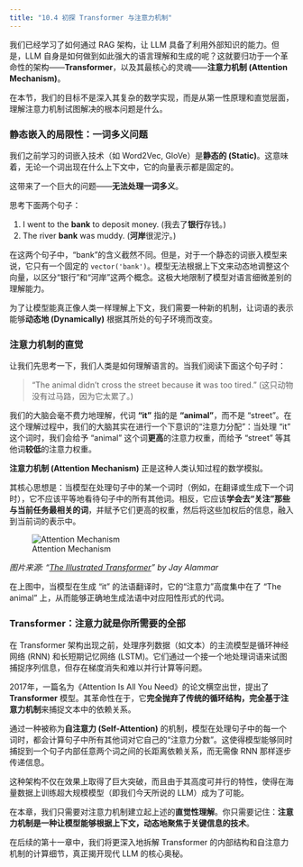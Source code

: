 ```yaml
---
title: "10.4 初探 Transformer 与注意力机制"
---
```


我们已经学习了如何通过 RAG 架构，让 LLM 具备了利用外部知识的能力。但是，LLM 自身是如何做到如此强大的语言理解和生成的呢？这就要归功于一个革命性的架构——**Transformer**，以及其最核心的灵魂——**注意力机制 (Attention Mechanism)**。

在本节，我们的目标不是深入其复杂的数学实现，而是从第一性原理和直觉层面，理解注意力机制试图解决的根本问题是什么。

### 静态嵌入的局限性：一词多义问题

我们之前学习的词嵌入技术（如 Word2Vec, GloVe）是**静态的 (Static)**。这意味着，无论一个词出现在什么上下文中，它的向量表示都是固定的。

这带来了一个巨大的问题——**无法处理一词多义**。

思考下面两个句子：

1.  I went to the **bank** to deposit money. (我去了**银行**存钱。)
2.  The river **bank** was muddy. (**河岸**很泥泞。)

在这两个句子中，“bank”的含义截然不同。但是，对于一个静态的词嵌入模型来说，它只有一个固定的 `vector('bank')`。模型无法根据上下文来动态地调整这个向量，以区分“银行”和“河岸”这两个概念。这极大地限制了模型对语言细微差别的理解能力。

为了让模型能真正像人类一样理解上下文，我们需要一种新的机制，让词语的表示能够**动态地 (Dynamically)** 根据其所处的句子环境而改变。

### 注意力机制的直觉

让我们先思考一下，我们人类是如何理解语言的。当我们阅读下面这个句子时：

> "The animal didn't cross the street because **it** was too tired."
> (这只动物没有过马路，因为它太累了。)

我们的大脑会毫不费力地理解，代词 **"it"** 指的是 **"animal"**，而不是 "street"。在这个理解过程中，我们的大脑其实在进行一个下意识的“注意力分配”：当处理 "it" 这个词时，我们会给予 "animal" 这个词**更高**的注意力权重，而给予 "street" 等其他词**较低**的注意力权重。

**注意力机制 (Attention Mechanism)** 正是这种人类认知过程的数学模拟。

其核心思想是：当模型在处理句子中的某一个词时（例如，在翻译或生成下一个词时），它不应该平等地看待句子中的所有其他词。相反，它应该**学会去“关注”那些与当前任务最相关的词**，并赋予它们更高的权重，然后将这些加权后的信息，融入到当前词的表示中。

![Attention Mechanism](https://jalammar.github.io/images/t/transformer_self-attention_visualization.png)

*图片来源: "[The Illustrated Transformer](https://jalammar.github.io/illustrated-transformer/)" by Jay Alammar*

在上图中，当模型在生成 "it" 的法语翻译时，它的“注意力”高度集中在了 "The animal" 上，从而能够正确地生成法语中对应阳性形式的代词。

### Transformer：注意力就是你所需要的全部

在 Transformer 架构出现之前，处理序列数据（如文本）的主流模型是循环神经网络 (RNN) 和长短期记忆网络 (LSTM)。它们通过一个接一个地处理词语来试图捕捉序列信息，但存在梯度消失和难以并行计算等问题。

2017年，一篇名为《Attention Is All You Need》的论文横空出世，提出了 **Transformer** 模型。其革命性在于，它**完全抛弃了传统的循环结构，完全基于注意力机制**来捕捉文本中的依赖关系。

通过一种被称为**自注意力 (Self-Attention)** 的机制，模型在处理句子中的每一个词时，都会计算句子中所有其他词对它自己的“注意力分数”。这使得模型能够同时捕捉到一个句子内部任意两个词之间的长距离依赖关系，而无需像 RNN 那样逐步传递信息。

这种架构不仅在效果上取得了巨大突破，而且由于其高度可并行的特性，使得在海量数据上训练超大规模模型（即我们今天所说的 LLM）成为了可能。


在本章，我们只需要对注意力机制建立起上述的**直觉性理解**。你只需要记住：**注意力机制是一种让模型能够根据上下文，动态地聚焦于关键信息的技术**。

在后续的第十一章中，我们将更深入地拆解 Transformer 的内部结构和自注意力机制的计算细节，真正揭开现代 LLM 的核心奥秘。

